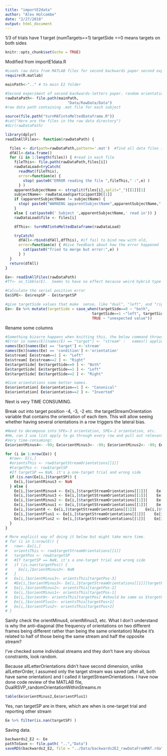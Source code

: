 ```yaml
---
title: "importE2data"
author: "Alex Holcombe"
date: "2/27/2018"
output: html_document
---
```


1/3 of trials have 1 target (numTargets==1)
targetSide ==0  means targets on both sides 

```r
knitr::opts_chunk$set(echo = TRUE)
```

Modified from importE1data.R

```r
#Loads raw data from MATLAB files for second backwards paper second experiment
require(R.matlab)

mainPath<-".." # to main E2 folder

#Second experiment of second backwards-letters paper. random orientation each frame.
rawDataPath<- file.path(mainPath,
                            "Data/RawData/Data")
#raw data path containing .mat file for each subject

source(file.path("turnMATintoMeltedDataframe.R"))
#cat("Here are the files in the raw data directory")
#dir(rawDataPath)
```

```r
library(dplyr)
readInAllFiles<- function(rawDataPath) {

  files <- dir(path=rawDataPath,pattern='.mat')  #find all data files in this directory
  dfAll<-data.frame()
  for (i in 1:length(files)) { #read in each file
    fileThis<- file.path(rawDataPath,files[i])
    rawDataLoad=tryCatch(
      readMat(fileThis),
      error=function(e) {
        stop( paste0("ERROR reading the file ",fileThis," :",e) )
      } )
    apparentSubjectName <- strsplit(files[i],split="_")[[1]][1]
    subjectName<- rawDataLoad$participantID[[1]]
    if (apparentSubjectName != subjectName) {
      stop( paste0("WARNING apparentSubjectName",apparentSubjectName," from filename does not match subjectName in data structure",subjectName) )
    }
    else { cat(paste0(' Subject ',apparentSubjectName,' read in')) }
    rawDataLoad$file <- files[i]

    dfThis<- turnMATintoMeltedDataframe(rawDataLoad)

    tryCatch(
      dfAll<-rbind(dfAll,dfThis), #if fail to bind new with old,
      error=function(e) { #Give feedback about how the error happened
        cat(paste0("Tried to merge but error:",e) )
      } )
  }
  return(dfAll)
}
```

```r

Ee<- readInAllFiles(rawDataPath)
#TT<- as_tibble(E).  Seems to have no effect because weird hybrid type

#Calculate the serial position error
Ee$SPE<- Ee$respSP - Ee$targetSP

#give targetSide values that make  sense, like "dual", "left", and "right"
Ee<- Ee %>% mutate(targetSide = case_when(targetSide==0 ~ "both", 
                                       targetSide==1 ~"left", targetSide==2 ~"right",
                                       TRUE ~ "unexpected value"))
```


Rename some columns
```r
#Something bizarre happens when knitting this, the below command throws error. But no problem when running without knitting
#Error in names(E)[names(E) == "target"] <- "stream" :   names() applied to a non-vector
names(Ee)[names(Ee) == 'target'] <-'stream'
names(Ee)[names(Ee) == 'condition'] <-'orientation'
Ee$stream[ Ee$stream==1 ] <- "Left"
Ee$stream[ Ee$stream==2 ] <- "Right"
Ee$targetSide[ Ee$targetSide==0 ] <- "Both"
Ee$targetSide[ Ee$targetSide==1 ] <- "Left"
Ee$targetSide[ Ee$targetSide==2 ] <- "Right"

#Give orientations some better names.
Ee$orientation[ Ee$orientation==1 ] <- "Canonical"
Ee$orientation[ Ee$orientation==2 ] <- "Inverted"
```

Next is very TIME CONSUMING.

Break out into target position -4, -3, -2 etc. the targetStreamOrientation variable that contains the orientation of each item. This will allow seeing whether having several orientations in a row triggers the lateral bias.

```r
#Need to decompose into SPE=-3 orientation, SPE=-2 orientation, etc.
#Hm, can I use list apply to go through every row and pull out relevant bits?
#Very time-consuming!
Ee$orientMinus4<- -99; Ee$orientMinus3<- -99; Ee$orientMinus2<- -99; Ee$orientMinus1<- -99; Ee$orient0<- -99; Ee$orientPlus1<- -99; Ee$orientPlus2<- -99;

for (i in 1:nrow(Ee)) {
  #row<- E[i,]
  #orientsThis <- row$targetStreamOrientations[[1]]
  #targetPos <- row$targetSP
  #If targetSP == NaN, it's a one-target trial and wrong side
  if (is.nan(Ee[i,]$targetSP)) {
    Ee[i,]$orientMinus3 <- NaN
  } else {
    Ee[i,]$orientMinus4 <- Ee[i,]$targetStreamOrientations[[1]][    Ee[i,]$targetSP -4    ]
    Ee[i,]$orientMinus3 <- Ee[i,]$targetStreamOrientations[[1]][    Ee[i,]$targetSP -3    ]
    Ee[i,]$orientMinus2 <- Ee[i,]$targetStreamOrientations[[1]][    Ee[i,]$targetSP -2    ]
    Ee[i,]$orientMinus1 <- Ee[i,]$targetStreamOrientations[[1]][    Ee[i,]$targetSP -1    ]
    Ee[i,]$orient0 <- Ee[i,]$targetStreamOrientations[[1]][    Ee[i,]$targetSP    ]
    Ee[i,]$orientPlus1 <- Ee[i,]$targetStreamOrientations[[1]][    Ee[i,]$targetSP +1    ]
    Ee[i,]$orientPlus2 <- Ee[i,]$targetStreamOrientations[[1]][    Ee[i,]$targetSP +2    ]
  }
}

# More explicit way of doing it below but might take more time.
# for (i in 1:nrow(E)) {
#   row<- Ee[i,]
#   orientsThis <- row$targetStreamOrientations[[1]]
#   targetPos <- row$targetSP
#   #If targetSP == NaN, it's a one-target trial and wrong side
#   if (is.nan(targetPos)) {
#     Ee[i,]$orientMinus3<- NaN
#   }
#   Ee[i,]$orientMinus3<- orientsThis[targetPos-3]
#   #Ee[i,]$orientMinus3<- Ee[i,]$targetStreamOrientations[[1]][targetPos-3]
#   Ee[i,]$orientMinus2<- orientsThis[targetPos-2]
#   Ee[i,]$orientMinus1<- orientsThis[targetPos-1]
#   Ee[i,]$orient0<- orientsThis[targetPos] #should be same as $targetOrient
#   Ee[i,]$orientPlus1<- orientsThis[targetPos+1]
#   Ee[i,]$orientPlus2<- orientsThis[targetPos+2]
# }
```

Sanity check the orientMinus4, orientMinus3, etc.
What I don't understand is why the anti-diagonal (the frequency of orientations on two different frames being different rather than being the same orientation)
Maybe it's related to half of those being the same stream and half the opposite stream?

I've checked some individual streams and they don't have any obvious constraints, look random.

Because allLetterOrientations didn't have second dimension, unlike allLetterOrder, I assumed only the target stream was saved (after all, both have same orientation) and I called it targetStreamOrientations. I have now done code review of the MATLAB file, DualRSVP_randomOrientationWithinStreams.m

```r

table(Ee$orientMinus2,Ee$orientPlus1)

```

Yes, nan targetSP are in there, which are when is one-target trial and reporting other stream
```r
Ee %>% filter(is.nan(targetSP) )
```

Saving data.
```r
backwards2_E2 <- Ee
pathToSave <- file.path( "..","Data")
saveRDS(backwards2_E2, file = "../Data/backwards2E2_rawDataFromMAT.rda", compress="bzip2")
```

